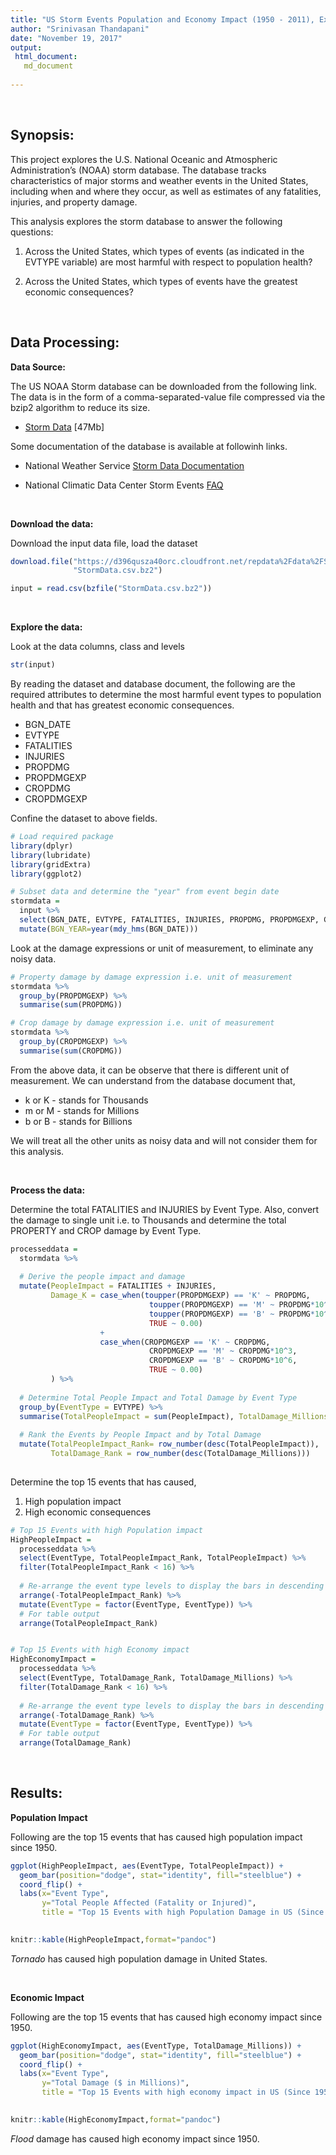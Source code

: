 ```yaml
---
title: "US Storm Events Population and Economy Impact (1950 - 2011), Exploratory Analysis"
author: "Srinivasan Thandapani"
date: "November 19, 2017"
output: 
 html_document:
   md_document
    
---
```


</br>  

Synopsis:
---------

This project explores the U.S. National Oceanic and Atmospheric Administration's (NOAA) storm database. The database tracks characteristics of major storms and weather events in the United States, including when and where they occur, as well as estimates of any fatalities, injuries, and property damage.  
  
  
This analysis explores the storm database to answer the following questions:  

1. Across the United States, which types of events (as indicated in the EVTYPE variable) are most harmful with respect to population health?

2. Across the United States, which types of events have the greatest economic consequences?
  
</br>  
  
Data Processing:
----------------

**Data Source: **  

The US NOAA Storm database can be downloaded from the following link. The data is in the form of a comma-separated-value file compressed via the bzip2 algorithm to reduce its size.

* [Storm Data](https://d396qusza40orc.cloudfront.net/repdata%2Fdata%2FStormData.csv.bz2) [47Mb]  

Some documentation of the database is available at followinh links. 

* National Weather Service [Storm Data Documentation](https://d396qusza40orc.cloudfront.net/repdata%2Fpeer2_doc%2Fpd01016005curr.pdf)

* National Climatic Data Center Storm Events [FAQ](https://d396qusza40orc.cloudfront.net/repdata%2Fpeer2_doc%2FNCDC%20Storm%20Events-FAQ%20Page.pdf)  

</br>

**Download the data: **  

Download the input data file, load the dataset  

```r

download.file("https://d396qusza40orc.cloudfront.net/repdata%2Fdata%2FStormData.csv.bz2",
              "StormData.csv.bz2")

input = read.csv(bzfile("StormData.csv.bz2"))

```

</br>

**Explore the data: **

Look at the data columns, class and levels

```r
str(input)
```

By reading the dataset and database document, the following are the required attributes to determine the most harmful event types to population health and that has greatest economic consequences.    

* BGN_DATE
* EVTYPE
* FATALITIES
* INJURIES
* PROPDMG
* PROPDMGEXP
* CROPDMG
* CROPDMGEXP  

Confine the dataset to above fields.

```r
# Load required package
library(dplyr)
library(lubridate)
library(gridExtra)
library(ggplot2)

# Subset data and determine the "year" from event begin date
stormdata = 
  input %>%
  select(BGN_DATE, EVTYPE, FATALITIES, INJURIES, PROPDMG, PROPDMGEXP, CROPDMG, CROPDMGEXP) %>%
  mutate(BGN_YEAR=year(mdy_hms(BGN_DATE)))

```


Look at the damage expressions or unit of measurement, to eliminate any noisy data. 

```r
# Property damage by damage expression i.e. unit of measurement
stormdata %>%
  group_by(PROPDMGEXP) %>%
  summarise(sum(PROPDMG))

# Crop damage by damage expression i.e. unit of measurement
stormdata %>%
  group_by(CROPDMGEXP) %>%
  summarise(sum(CROPDMG))
```

From the above data, it can be observe that there is different unit of measurement. 
We can understand from the database document that,

* k or K - stands for Thousands
* m or M - stands for Millions
* b or B - stands for Billions

We will treat all the other units as noisy data and will not consider them for this analysis.  

</br>


**Process the data: **

Determine the total FATALITIES and INJURIES by Event Type.
Also, convert the damage to single unit i.e. to Thousands and determine the total PROPERTY and CROP damage by Event Type.

```r
processeddata =
  stormdata %>%
  
  # Derive the people impact and damage
  mutate(PeopleImpact = FATALITIES + INJURIES,
         Damage_K = case_when(toupper(PROPDMGEXP) == 'K' ~ PROPDMG,
                               toupper(PROPDMGEXP) == 'M' ~ PROPDMG*10^3,
                               toupper(PROPDMGEXP) == 'B' ~ PROPDMG*10^6,
                               TRUE ~ 0.00) 
                    +
                    case_when(CROPDMGEXP == 'K' ~ CROPDMG,
                               CROPDMGEXP == 'M' ~ CROPDMG*10^3,
                               CROPDMGEXP == 'B' ~ CROPDMG*10^6,
                               TRUE ~ 0.00) 
         ) %>%
  
  # Determine Total People Impact and Total Damage by Event Type
  group_by(EventType = EVTYPE) %>%
  summarise(TotalPeopleImpact = sum(PeopleImpact), TotalDamage_Millions = sum(Damage_K)/10^3) %>%
  
  # Rank the Events by People Impact and by Total Damage
  mutate(TotalPeopleImpact_Rank= row_number(desc(TotalPeopleImpact)),
         TotalDamage_Rank = row_number(desc(TotalDamage_Millions)))
  

```

Determine the top 15 events that has caused,

1. High population impact
2. High economic consequences

```r
# Top 15 Events with high Population impact
HighPeopleImpact = 
  processeddata %>%
  select(EventType, TotalPeopleImpact_Rank, TotalPeopleImpact) %>%
  filter(TotalPeopleImpact_Rank < 16) %>%
  
  # Re-arrange the event type levels to display the bars in descending order
  arrange(-TotalPeopleImpact_Rank) %>%
  mutate(EventType = factor(EventType, EventType)) %>%
  # For table output
  arrange(TotalPeopleImpact_Rank)


# Top 15 Events with high Economy impact
HighEconomyImpact = 
  processeddata %>%
  select(EventType, TotalDamage_Rank, TotalDamage_Millions) %>%
  filter(TotalDamage_Rank < 16) %>%
  
  # Re-arrange the event type levels to display the bars in descending order
  arrange(-TotalDamage_Rank) %>%
  mutate(EventType = factor(EventType, EventType)) %>%
  # For table output
  arrange(TotalDamage_Rank)

```


</br>

Results:
--------

**Population Impact**

Following are the top 15 events that has caused high population impact since 1950.

```r

ggplot(HighPeopleImpact, aes(EventType, TotalPeopleImpact)) + 
  geom_bar(position="dodge", stat="identity", fill="steelblue") + 
  coord_flip() +
  labs(x="Event Type", 
       y="Total People Affected (Fatality or Injured)", 
       title = "Top 15 Events with high Population Damage in US (Since 1950)") 
 
```

```r
knitr::kable(HighPeopleImpact,format="pandoc")
```

*Tornado* has caused high population damage in United States.

</br>

**Economic Impact**

Following are the top 15 events that has caused high economy impact since 1950.
```r

ggplot(HighEconomyImpact, aes(EventType, TotalDamage_Millions)) + 
  geom_bar(position="dodge", stat="identity", fill="steelblue") + 
  coord_flip() +
  labs(x="Event Type", 
       y="Total Damage ($ in Millions)", 
       title = "Top 15 Events with high economy impact in US (Since 1950)") 
 
```


```r
knitr::kable(HighEconomyImpact,format="pandoc")
```

*Flood* damage has caused high economy impact since 1950.


